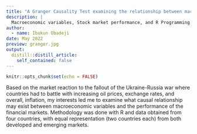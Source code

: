 ```yaml
---
title: "A Granger Causality Test examining the relationship between macroeconomics and stock performance"
description: |
  Macroeconomic variables, Stock market performance, and R Programming Language.
author:
  - name: Ibukun Obadeji
date: May 2022
preview: granger.jpg
output:
  distill::distill_article:
    self_contained: false
---
```



```r
knitr::opts_chunk$set(echo = FALSE)
```


Based on the market reaction to the fallout of the Ukraine-Russia war where countries had to battle with increasing oil prices, exchange rates, and overall, inflation, my interests led me to examine what causal relationship may exist between macroeconomic variables and the performance of the financial markets. Methodology was done with R and data obtained from four countries, with equal representation (two countries each) from both developed and emerging markets.
